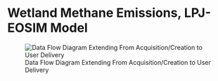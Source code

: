 # Wetland Methane Emissions, LPJ-EOSIM Model

![Data Flow Diagram Extending From Acquisition/Creation to User Delivery](./media/lpjeosim-wetlandch4-grid-v2_Data_Flow.png)